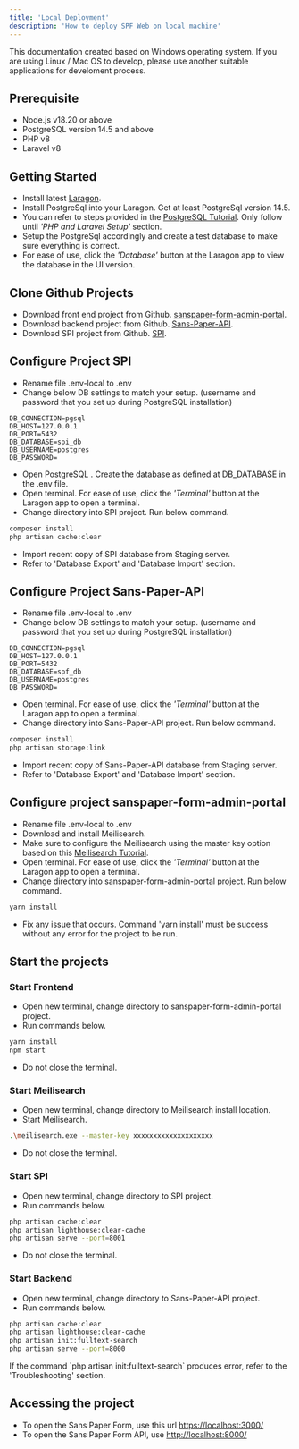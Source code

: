 ```yaml
---
title: 'Local Deployment'
description: 'How to deploy SPF Web on local machine'
---
```


<Note>
  This documentation created based on Windows operating system. If you are using Linux / Mac OS to develop, please use another suitable applications for develoment process.
</Note>

## <Icon icon="list-check"  size={30}/> Prerequisite
- Node.js v18.20 or above
- PostgreSQL version 14.5 and above
- PHP v8
- Laravel v8

## <Icon icon="circle-play"  size={30}/> Getting Started
- Install latest [Laragon](https://laragon.org/download/).
- Install PostgreSql into your Laragon. Get at least PostgreSql version 14.5.
- You can refer to steps provided in the [PostgreSQL Tutorial](https://dev.to/dendihandian/adding-postgresql-to-laragon-2kde). Only follow until _'PHP and Laravel Setup'_ section.
- Setup the PostgreSql accordingly and create a test database to make sure everything is correct.
- For ease of use, click the _'Database'_ button at the Laragon app to view the database in the UI version.

## <Icon icon="Github" size={30}/> Clone Github Projects
- Download front end project from Github. [sanspaper-form-admin-portal](https://github.com/SANS-PAPER/sanspaper-form-admin-portal).
- Download backend project from Github. [Sans-Paper-API](https://github.com/SANS-PAPER/Sans-Paper-API).
- Download SPI project from Github. [SPI](https://github.com/SANS-PAPER/SPI).

## <Icon icon="gears"  size={30}/> Configure Project SPI
- Rename file .env-local to .env
- Change below DB settings to match your setup. (username and password that you set up during PostgreSQL installation)

```env .env
DB_CONNECTION=pgsql
DB_HOST=127.0.0.1
DB_PORT=5432
DB_DATABASE=spi_db
DB_USERNAME=postgres
DB_PASSWORD=
```

- Open PostgreSQL . Create the database as defined at DB_DATABASE in the .env file.
- Open terminal. For ease of use, click the _'Terminal'_ button at the Laragon app to open a terminal.
- Change directory into SPI project. Run below command.

```sh
composer install
php artisan cache:clear
```

- Import recent copy of SPI database from Staging server.
- Refer to 'Database Export' and 'Database Import' section.  

## <Icon icon="gears"  size={30}/> Configure Project Sans-Paper-API
- Rename file .env-local to .env
- Change below DB settings to match your setup. (username and password that you set up during PostgreSQL installation)

```env .env
DB_CONNECTION=pgsql
DB_HOST=127.0.0.1
DB_PORT=5432
DB_DATABASE=spf_db
DB_USERNAME=postgres
DB_PASSWORD=
```

- Open terminal. For ease of use, click the _'Terminal'_ button at the Laragon app to open a terminal.
- Change directory into Sans-Paper-API project. Run below command.

```sh
composer install 
php artisan storage:link 
```

- Import recent copy of Sans-Paper-API database from Staging server.
- Refer to 'Database Export' and 'Database Import' section.  

## <Icon icon="gears"  size={30}/> Configure project sanspaper-form-admin-portal 
- Rename file .env-local to .env
- Download and install Meilisearch. 
- Make sure to configure the Meilisearch using the master key option based on this [Meilisearch Tutorial](https://www.meilisearch.com/docs/learn/self_hosted/getting_started_with_self_hosted_meilisearch).
- Open terminal. For ease of use, click the _'Terminal'_ button at the Laragon app to open a terminal.
- Change directory into sanspaper-form-admin-portal project. Run below command.

```sh
yarn install
```

- Fix any issue that occurs. Command 'yarn install' must be success without any error for the project to be run.

## <Icon icon="react"  size={30}/> Start the projects

### Start Frontend

- Open new terminal, change directory to sanspaper-form-admin-portal project.
- Run commands below.

```sh
yarn install
npm start
```

- Do not close the terminal.

### Start Meilisearch

- Open new terminal, change directory to Meilisearch install location.
- Start Meilisearch.

```sh
.\meilisearch.exe --master-key xxxxxxxxxxxxxxxxxxxx	
```

- Do not close the terminal.


### Start SPI
- Open new terminal, change directory to SPI project.
- Run commands below.

```sh
php artisan cache:clear  
php artisan lighthouse:clear-cache
php artisan serve --port=8001
```

- Do not close the terminal.


### Start Backend
- Open new terminal, change directory to Sans-Paper-API project.
- Run commands below.

```sh
php artisan cache:clear  
php artisan lighthouse:clear-cache
php artisan init:fulltext-search
php artisan serve --port=8000
```

<Note>
  If the command `php artisan init:fulltext-search` produces error, refer to the 'Troubleshooting' section.
</Note>


## <Icon icon="eye"  size={30}/> Accessing the project 

- To open the Sans Paper Form, use this url [https://localhost:3000/](https://localhost:3000/)
- To open the Sans Paper Form API, use [http://localhost:8000/](http://localhost:8000/) 


